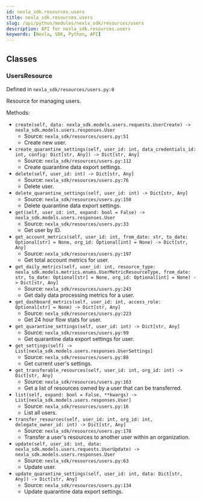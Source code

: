 ```yaml
---
id: nexla_sdk.resources.users
title: nexla_sdk.resources.users
slug: /api/python/modules/nexla_sdk/resources/users
description: API for nexla_sdk.resources.users
keywords: [Nexla, SDK, Python, API]
---
```


## Classes

### UsersResource

Defined in `nexla_sdk/resources/users.py:8`

Resource for managing users.

Methods:

- `create(self, data: nexla_sdk.models.users.requests.UserCreate) -> nexla_sdk.models.users.responses.User`
  - Source: `nexla_sdk/resources/users.py:51`
  - Create new user.
- `create_quarantine_settings(self, user_id: int, data_credentials_id: int, config: Dict[str, Any]) -> Dict[str, Any]`
  - Source: `nexla_sdk/resources/users.py:112`
  - Create quarantine data export settings.
- `delete(self, user_id: int) -> Dict[str, Any]`
  - Source: `nexla_sdk/resources/users.py:76`
  - Delete user.
- `delete_quarantine_settings(self, user_id: int) -> Dict[str, Any]`
  - Source: `nexla_sdk/resources/users.py:150`
  - Delete quarantine data export settings.
- `get(self, user_id: int, expand: bool = False) -> nexla_sdk.models.users.responses.User`
  - Source: `nexla_sdk/resources/users.py:33`
  - Get user by ID.
- `get_account_metrics(self, user_id: int, from_date: str, to_date: Optional[str] = None, org_id: Optional[int] = None) -> Dict[str, Any]`
  - Source: `nexla_sdk/resources/users.py:197`
  - Get total account metrics for user.
- `get_daily_metrics(self, user_id: int, resource_type: nexla_sdk.models.metrics.enums.UserMetricResourceType, from_date: str, to_date: Optional[str] = None, org_id: Optional[int] = None) -> Dict[str, Any]`
  - Source: `nexla_sdk/resources/users.py:243`
  - Get daily data processing metrics for a user.
- `get_dashboard_metrics(self, user_id: int, access_role: Optional[str] = None) -> Dict[str, Any]`
  - Source: `nexla_sdk/resources/users.py:223`
  - Get 24 hour flow stats for user.
- `get_quarantine_settings(self, user_id: int) -> Dict[str, Any]`
  - Source: `nexla_sdk/resources/users.py:99`
  - Get quarantine data export settings for user.
- `get_settings(self) -> List[nexla_sdk.models.users.responses.UserSettings]`
  - Source: `nexla_sdk/resources/users.py:88`
  - Get current user's settings.
- `get_transferable_resources(self, user_id: int, org_id: int) -> Dict[str, Any]`
  - Source: `nexla_sdk/resources/users.py:163`
  - Get a list of resources owned by a user that can be transferred.
- `list(self, expand: bool = False, **kwargs) -> List[nexla_sdk.models.users.responses.User]`
  - Source: `nexla_sdk/resources/users.py:16`
  - List all users.
- `transfer_resources(self, user_id: int, org_id: int, delegate_owner_id: int) -> Dict[str, Any]`
  - Source: `nexla_sdk/resources/users.py:178`
  - Transfer a user's resources to another user within an organization.
- `update(self, user_id: int, data: nexla_sdk.models.users.requests.UserUpdate) -> nexla_sdk.models.users.responses.User`
  - Source: `nexla_sdk/resources/users.py:63`
  - Update user.
- `update_quarantine_settings(self, user_id: int, data: Dict[str, Any]) -> Dict[str, Any]`
  - Source: `nexla_sdk/resources/users.py:134`
  - Update quarantine data export settings.

